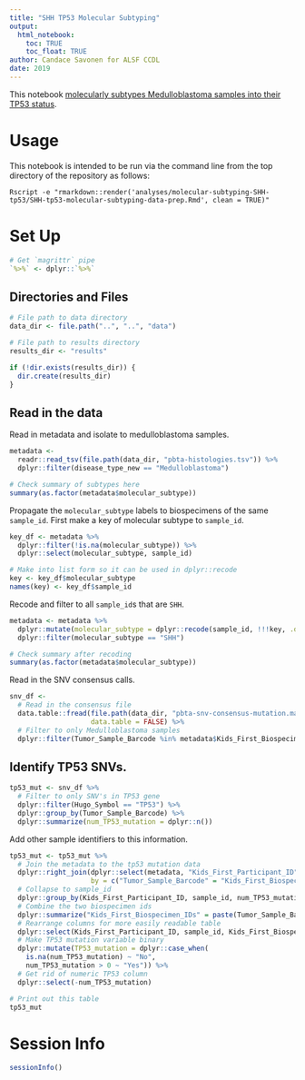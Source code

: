 ```yaml
---
title: "SHH TP53 Molecular Subtyping"
output: 
  html_notebook:
    toc: TRUE
    toc_float: TRUE
author: Candace Savonen for ALSF CCDL
date: 2019
---
```


This notebook [molecularly subtypes Medulloblastoma samples into their TP53 status](https://github.com/AlexsLemonade/OpenPBTA-analysis/issues/247). 

# Usage

This notebook is intended to be run via the command line from the top directory
of the repository as follows:

`Rscript -e "rmarkdown::render('analyses/molecular-subtyping-SHH-tp53/SHH-tp53-molecular-subtyping-data-prep.Rmd', clean = TRUE)"`

# Set Up

```r
# Get `magrittr` pipe
`%>%` <- dplyr::`%>%`
```

## Directories and Files

```r
# File path to data directory
data_dir <- file.path("..", "..", "data")

# File path to results directory
results_dir <- "results"

if (!dir.exists(results_dir)) {
  dir.create(results_dir)
}
```

## Read in the data

Read in metadata and isolate to medulloblastoma samples.

```r
metadata <-
  readr::read_tsv(file.path(data_dir, "pbta-histologies.tsv")) %>% 
  dplyr::filter(disease_type_new == "Medulloblastoma") 

# Check summary of subtypes here
summary(as.factor(metadata$molecular_subtype))
```

Propagate the `molecular_subtype` labels to biospecimens of the same `sample_id`.
First make a key of molecular subtype to `sample_id`.

```r
key_df <- metadata %>% 
  dplyr::filter(!is.na(molecular_subtype)) %>% 
  dplyr::select(molecular_subtype, sample_id)

# Make into list form so it can be used in dplyr::recode
key <- key_df$molecular_subtype
names(key) <- key_df$sample_id
```

Recode and filter to all `sample_id`s that are `SHH`.

```r
metadata <- metadata %>% 
  dplyr::mutate(molecular_subtype = dplyr::recode(sample_id, !!!key, .default = "NA")) %>%
  dplyr::filter(molecular_subtype == "SHH")

# Check summary after recoding
summary(as.factor(metadata$molecular_subtype))
```

Read in the SNV consensus calls. 

```r
snv_df <-
  # Read in the consensus file
  data.table::fread(file.path(data_dir, "pbta-snv-consensus-mutation.maf.tsv.gz"), 
                    data.table = FALSE) %>% 
  # Filter to only Medulloblastoma samples
  dplyr::filter(Tumor_Sample_Barcode %in% metadata$Kids_First_Biospecimen_ID)
```

## Identify TP53 SNVs.

```r
tp53_mut <- snv_df %>%
  # Filter to only SNV's in TP53 gene
  dplyr::filter(Hugo_Symbol == "TP53") %>%
  dplyr::group_by(Tumor_Sample_Barcode) %>% 
  dplyr::summarize(num_TP53_mutation = dplyr::n())
```

Add other sample identifiers to this information.

```r
tp53_mut <- tp53_mut %>% 
  # Join the metadata to the tp53 mutation data
  dplyr::right_join(dplyr::select(metadata, "Kids_First_Participant_ID", "sample_id", "Kids_First_Biospecimen_ID"),
                    by = c("Tumor_Sample_Barcode" = "Kids_First_Biospecimen_ID")) %>% 
  # Collapse to sample_id
  dplyr::group_by(Kids_First_Participant_ID, sample_id, num_TP53_mutation) %>%
  # Combine the two biospecimen ids
  dplyr::summarize("Kids_First_Biospecimen_IDs" = paste(Tumor_Sample_Barcode, collapse = ", ")) %>% 
  # Rearrange columns for more easily readable table
  dplyr::select(Kids_First_Participant_ID, sample_id, Kids_First_Biospecimen_IDs,	num_TP53_mutation) %>% 
  # Make TP53 mutation variable binary
  dplyr::mutate(TP53_mutation = dplyr::case_when(
    is.na(num_TP53_mutation) ~ "No", 
    num_TP53_mutation > 0 ~ "Yes")) %>% 
  # Get rid of numeric TP53 column
  dplyr::select(-num_TP53_mutation)

# Print out this table
tp53_mut
```

# Session Info

```r
sessionInfo()
```
